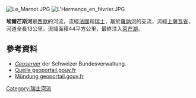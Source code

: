 {{No footnotes|time=2021-01-16T04:05:09+00:00}}
{{Coord|46|18|16|N|6|14|30|E|display=title}}
[[Image:Le_Marnot.JPG|right]]
[[Image:L'Hermance_en_février.JPG|right]]

'''埃爾芒斯河'''是[[西歐|西歐]]的河流，流經[[法國|法國]]和[[瑞士|瑞士]]，屬於[[羅訥河|羅訥河]]的支流，流經[[上薩瓦省|上薩瓦省]]，河道全長13公里，流域面積44平方公里，最終注入[[萊芒湖|萊芒湖]]。

==參考資料==
* ''[http://map.geo.admin.ch/?X=125259.80&Y=507653.58&zoom=6&lang=de&topic=ech&bgLayer=ch.swisstopo.pixelkarte-farbe&layers_opacity=1,1,0.75&layers=ch.swisstopo.vec25-gewaessernetz,ch.bafu.wasser-teileinzugsgebiete_40,ch.bafu.wasser-teileinzugsgebiete_2&layers_visibility=true,false,true Geoserver] {{Wayback|url=http://map.geo.admin.ch/?X=125259.80&Y=507653.58&zoom=6&lang=de&topic=ech&bgLayer=ch.swisstopo.pixelkarte-farbe&layers_opacity=1,1,0.75&layers=ch.swisstopo.vec25-gewaessernetz,ch.bafu.wasser-teileinzugsgebiete_40,ch.bafu.wasser-teileinzugsgebiete_2&layers_visibility=true,false,true |date=20140819084155 }}'' der Schweizer Bundesverwaltung.
* [http://geoportail.fr/url/7FFQK5 Quelle geoportail.gouv.fr]
* [http://geoportail.fr/url/7FFQKH Mündung geoportail.gouv.fr]


{{Switzerland-geo-stub}}
[[Category:瑞士河流|Category:瑞士河流]]